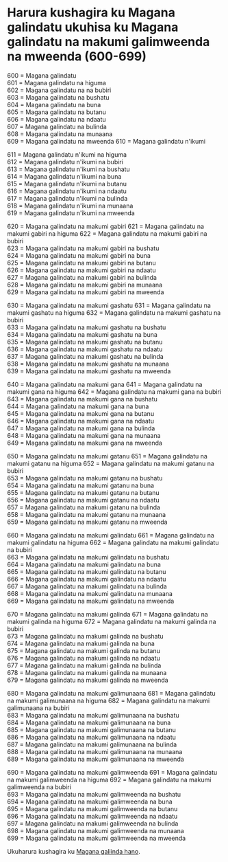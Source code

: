# Harura kushagira ku Magana galindatu ukuhisa ku Magana galindatu na makumi galimweenda na mweenda (600-699)

600 = Magana galindatu  
601 = Magana galindatu na higuma  
602 = Magana galindatu na na bubiri  
603 = Magana galindatu na bushatu  
604 = Magana galindatu na buna  
605 = Magana galindatu na butanu  
606 = Magana galindatu na ndaatu  
607 = Magana galindatu na bulinda  
608 = Magana galindatu na munaana  
609 = Magana galindatu na mweenda
610 = Magana galindatu n'ikumi

611 = Magana galindatu n'ikumi na higuma  
612 = Magana galindatu n'ikumi na bubiri  
613 = Magana galindatu n'ikumi na bushatu  
614 = Magana galindatu n'ikumi na buna  
615 = Magana galindatu n'ikumi na butanu  
616 = Magana galindatu n'ikumi na ndaatu  
617 = Magana galindatu n'ikumi na bulinda  
618 = Magana galindatu n'ikumi na munaana  
619 = Magana galindatu n'ikumi na mweenda

620 = Magana galindatu na makumi gabiri
621 = Magana galindatu na makumi gabiri na higuma
622 = Magana galindatu na makumi gabiri na bubiri  
623 = Magana galindatu na makumi gabiri na bushatu  
624 = Magana galindatu na makumi gabiri na buna  
625 = Magana galindatu na makumi gabiri na butanu  
626 = Magana galindatu na makumi gabiri na ndaatu  
627 = Magana galindatu na makumi gabiri na bulinda  
628 = Magana galindatu na makumi gabiri na munaana  
629 = Magana galindatu na makumi gabiri na mweenda

630 = Magana galindatu na makumi gashatu
631 = Magana galindatu na makumi gashatu na higuma
632 = Magana galindatu na makumi gashatu na bubiri  
633 = Magana galindatu na makumi gashatu na bushatu  
634 = Magana galindatu na makumi gashatu na buna  
635 = Magana galindatu na makumi gashatu na butanu  
636 = Magana galindatu na makumi gashatu na ndaatu  
637 = Magana galindatu na makumi gashatu na bulinda  
638 = Magana galindatu na makumi gashatu na munaana  
639 = Magana galindatu na makumi gashatu na mweenda

640 = Magana galindatu na makumi gana
641 = Magana galindatu na makumi gana na higuma
642 = Magana galindatu na makumi gana na bubiri  
643 = Magana galindatu na makumi gana na bushatu  
644 = Magana galindatu na makumi gana na buna  
645 = Magana galindatu na makumi gana na butanu  
646 = Magana galindatu na makumi gana na ndaatu  
647 = Magana galindatu na makumi gana na bulinda  
648 = Magana galindatu na makumi gana na munaana  
649 = Magana galindatu na makumi gana na mweenda

650 = Magana galindatu na makumi gatanu
651 = Magana galindatu na makumi gatanu na higuma
652 = Magana galindatu na makumi gatanu na bubiri  
653 = Magana galindatu na makumi gatanu na bushatu  
654 = Magana galindatu na makumi gatanu na buna  
655 = Magana galindatu na makumi gatanu na butanu  
656 = Magana galindatu na makumi gatanu na ndaatu  
657 = Magana galindatu na makumi gatanu na bulinda  
658 = Magana galindatu na makumi gatanu na munaana  
659 = Magana galindatu na makumi gatanu na mweenda

660 = Magana galindatu na makumi galindatu
661 = Magana galindatu na makumi galindatu na higuma
662 = Magana galindatu na makumi galindatu na bubiri  
663 = Magana galindatu na makumi galindatu na bushatu  
664 = Magana galindatu na makumi galindatu na buna  
665 = Magana galindatu na makumi galindatu na butanu  
666 = Magana galindatu na makumi galindatu na ndaatu  
667 = Magana galindatu na makumi galindatu na bulinda  
668 = Magana galindatu na makumi galindatu na munaana  
669 = Magana galindatu na makumi galindatu na mweenda

670 = Magana galindatu na makumi galinda
671 = Magana galindatu na makumi galinda na higuma
672 = Magana galindatu na makumi galinda na bubiri  
673 = Magana galindatu na makumi galinda na bushatu  
674 = Magana galindatu na makumi galinda na buna  
675 = Magana galindatu na makumi galinda na butanu  
676 = Magana galindatu na makumi galinda na ndaatu  
677 = Magana galindatu na makumi galinda na bulinda  
678 = Magana galindatu na makumi galinda na munaana  
679 = Magana galindatu na makumi galinda na mweenda

680 = Magana galindatu na makumi galimunaana
681 = Magana galindatu na makumi galimunaana na higuma
682 = Magana galindatu na makumi galimunaana na bubiri  
683 = Magana galindatu na makumi galimunaana na bushatu  
684 = Magana galindatu na makumi galimunaana na buna  
685 = Magana galindatu na makumi galimunaana na butanu  
686 = Magana galindatu na makumi galimunaana na ndaatu  
687 = Magana galindatu na makumi galimunaana na bulinda  
688 = Magana galindatu na makumi galimunaana na munaana  
689 = Magana galindatu na makumi galimunaana na mweenda

690 = Magana galindatu na makumi galimweenda
691 = Magana galindatu na makumi galimweenda na higuma
692 = Magana galindatu na makumi galimweenda na bubiri  
693 = Magana galindatu na makumi galimweenda na bushatu  
694 = Magana galindatu na makumi galimweenda na buna  
695 = Magana galindatu na makumi galimweenda na butanu  
696 = Magana galindatu na makumi galimweenda na ndaatu  
697 = Magana galindatu na makumi galimweenda na bulinda  
698 = Magana galindatu na makumi galimweenda na munaana  
699 = Magana galindatu na makumi galimweenda na mweenda

Ukuharura kushagira ku [Magana galiinda hano](./magana-galinda).
